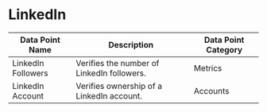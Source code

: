 
# LinkedIn


| Data Point Name | Description | Data Point Category |
|-----------------|-------------|---------------------|
| LinkedIn Followers | Verifies the number of LinkedIn followers. | <span className="badge badge--primary">Metrics</span> |
| LinkedIn Account | Verifies ownership of a LinkedIn account. | <span className="badge badge--primary">Accounts</span> |

